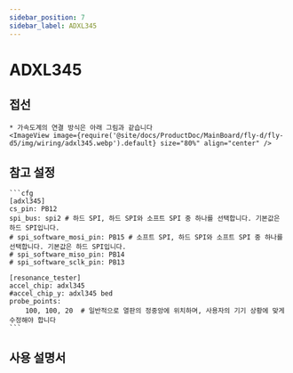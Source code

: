 ```yaml
---
sidebar_position: 7
sidebar_label: ADXL345
---
```



# ADXL345

## 접선
    * 가속도계의 연결 방식은 아래 그림과 같습니다
    <ImageView image={require('@site/docs/ProductDoc/MainBoard/fly-d/fly-d5/img/wiring/adxl345.webp').default} size="80%" align="center" />

## 참고 설정

    ```cfg
    [adxl345]
    cs_pin: PB12
    spi_bus: spi2 # 하드 SPI, 하드 SPI와 소프트 SPI 중 하나를 선택합니다. 기본값은 하드 SPI입니다.
    # spi_software_mosi_pin: PB15 # 소프트 SPI, 하드 SPI와 소프트 SPI 중 하나를 선택합니다. 기본값은 하드 SPI입니다.
    # spi_software_miso_pin: PB14
    # spi_software_sclk_pin: PB13

    [resonance_tester]
    accel_chip: adxl345
    #accel_chip_y: adxl345 bed
    probe_points:
        100, 100, 20  # 일반적으로 열판의 정중앙에 위치하며, 사용자의 기기 상황에 맞게 수정해야 합니다
    ```

## 사용 설명서

<ADXL />
